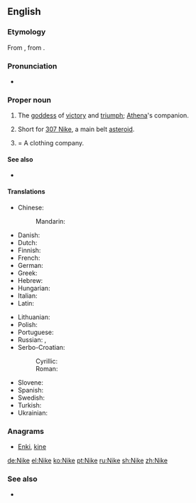 {{also|Niké}}
==English==
{{wikipedia|Nike (mythology)}}

===Etymology===
From {{etyl|grc|en}} {{term|Νίκη|tr=Nikē|lang=grc|sc=polytonic}}, from {{term|νίκη||victory|tr=nikē|lang=grc|sc=polytonic}}.

===Pronunciation===
* {{IPA|/ˈnaɪkiː/|lang=en}}

===Proper noun===
{{en-proper noun}}

# {{context|Greek god|lang=en}} The [[goddess]] of [[victory]] and [[triumph]]; [[Athena]]'s companion.
# {{context|astronomy|lang=en}} Short for [[307 Nike]], a main belt [[asteroid]].
# {{context|company|lang=en}} = A clothing company.

====See also====
* {{l/en|Victoria}}

====Translations====
{{trans-top|Greek goddess of victory}}
* Chinese:
*: Mandarin: {{t|cmn|尼刻|tr=Níkè|sc=Hani}}
* Danish: {{t|da|Nike|f}}
* Dutch: {{t|nl|Nikè|f}}
* Finnish: {{t|fi|Nike|f}}
* French: {{t|fr|Niké|f}}
* German: {{t+|de|Nike|f}}
* Greek: {{t+|el|Νίκη|tr=Níki|sc=Grek}}
* Hebrew: {{t|he|ניקה|f|sc=Hebr}}
* Hungarian: {{t|hu|Niké}}
* Italian: {{t|it|Nike}}
* Latin: {{t|la|Nice|f}}
{{trans-mid}}
* Lithuanian: {{t|lt|Nikė|f}}
* Polish: {{t|pl|Nike|f}}
* Portuguese: {{t+|pt|Nice|f}}
* Russian: {{t+|ru|Ника|f|tr=Nika|sc=Cyrl}}, {{t|ru|Нике|f|tr=Nike|sc=Cyrl}}
* Serbo-Croatian:
*: Cyrillic: {{t|sh|Ника|f|sc=Cyrl}}
*: Roman: {{t+|sh|Nika|f}}
* Slovene: {{t|sl|Nike|f}}
* Spanish: {{t|es|Niké}}
* Swedish: {{t|sv|Nike|f}}
* Turkish: {{t|tr|Nike|f}}
* Ukrainian: {{t|uk|Ніке|f|tr=Nike|sc=Cyrl}}
{{trans-bottom}}

===Anagrams===
* [[Enki#English|Enki]], [[kine#English|kine]]

[[de:Nike]]
[[el:Nike]]
[[ko:Nike]]
[[pt:Nike]]
[[ru:Nike]]
[[sh:Nike]]
[[zh:Nike]]

===See also===
*{{pedialite|Nike Inc.}}